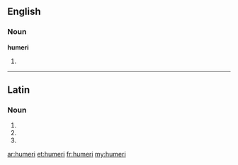 ==English==

===Noun===
'''humeri'''

# {{anatomy}} {{plural of|[[humerus]]}}

----

==Latin==

===Noun===
{{la-noun-form|humerī}}

# {{inflection of|humerus|humerus|nom|p|lang=la}}
# {{inflection of|humerus|humerus|gen|s|lang=la}}
# {{inflection of|humerus|humerus|voc|p|lang=la}}


[[ar:humeri]]
[[et:humeri]]
[[fr:humeri]]
[[my:humeri]]
